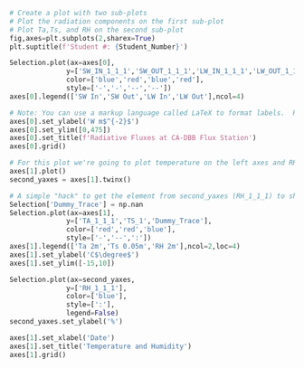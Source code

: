 

```python
# Create a plot with two sub-plots
# Plot the radiation components on the first sub-plot
# Plot Ta,Ts, and RH on the second sub-plot
fig,axes=plt.subplots(2,sharex=True)
plt.suptitle(f'Student #: {Student_Number}')

Selection.plot(ax=axes[0],
              y=['SW_IN_1_1_1','SW_OUT_1_1_1','LW_IN_1_1_1','LW_OUT_1_1_1'],
              color=['blue','red','blue','red'],
              style=['-','-','--','--'])
axes[0].legend(['SW In','SW Out','LW In','LW Out'],ncol=4)

# Note: You can use a markup language called LaTeX to format labels.  Replace Units,subscript, and superscript with the appropriate unit for radiative fluxes
axes[0].set_ylabel('W m$^{-2}$')
axes[0].set_ylim([0,475])
axes[0].set_title(f'Radiative Fluxes at CA-DBB Flux Station')
axes[0].grid()

# For this plot we're going to plot temperature on the left axes and RH on the right axes
axes[1].plot()
second_yaxes = axes[1].twinx()

# A simple "hack" to get the element from second_yaxes (RH_1_1_1) to show up with the legend items for the main yaxis
Selection['Dummy_Trace'] = np.nan
Selection.plot(ax=axes[1],
              y=['TA_1_1_1','TS_1','Dummy_Trace'],
              color=['red','red','blue'],
              style=['-','--',':'])
axes[1].legend(['Ta 2m','Ts 0.05m','RH 2m'],ncol=2,loc=4)
axes[1].set_ylabel('C$\degree$')
axes[1].set_ylim([-15,10])

Selection.plot(ax=second_yaxes,
              y=['RH_1_1_1'],
              color=['blue'],
              style=[':'],
              legend=False)
second_yaxes.set_ylabel('%')

axes[1].set_xlabel('Date')
axes[1].set_title('Temperature and Humidity')
axes[1].grid()

```
